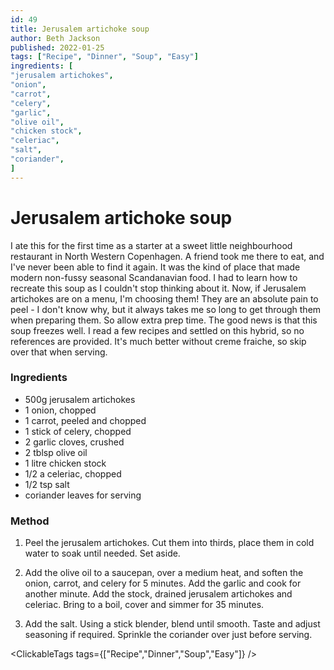```yaml
---
id: 49
title: Jerusalem artichoke soup
author: Beth Jackson
published: 2022-01-25
tags: ["Recipe", "Dinner", "Soup", "Easy"]
ingredients: [
"jerusalem artichokes",
"onion",
"carrot",
"celery",
"garlic",
"olive oil",
"chicken stock",
"celeriac",
"salt",
"coriander",
]
---
```


# Jerusalem artichoke soup

<BlogTextWrapper>

I ate this for the first time as a starter at a sweet little neighbourhood restaurant in North Western Copenhagen. A friend took me there to eat, and I've never been able to find it again. It was the kind of place that made modern non-fussy seasonal Scandanavian food. I had to learn how to recreate this soup as I couldn't stop thinking about it. Now, if Jerusalem artichokes are on a menu, I'm choosing them! They are an absolute pain to peel - I don't know why, but it always takes me so long to get through them when preparing them. So allow extra prep time. The good news is that this soup freezes well. I read a few recipes and settled on this hybrid, so no references are provided. It's much better without creme fraiche, so skip over that when serving.

</BlogTextWrapper>

<BlogTextWrapper>

### Ingredients

- 500g jerusalem artichokes
- 1 onion, chopped
- 1 carrot, peeled and chopped
- 1 stick of celery, chopped
- 2 garlic cloves, crushed
- 2 tblsp olive oil
- 1 litre chicken stock
- 1/2 a celeriac, chopped
- 1/2 tsp salt
- coriander leaves for serving

</BlogTextWrapper>

<BlogTextWrapper>

### Method

1. Peel the jerusalem artichokes. Cut them into thirds, place them in cold water to soak until needed. Set aside.

2. Add the olive oil to a saucepan, over a medium heat, and soften the onion, carrot, and celery for 5 minutes. Add the garlic and cook for another minute. Add the stock, drained jerusalem artichokes and celeriac. Bring to a boil, cover and simmer for 35 minutes.

<Timer inputHours={0} inputMinutes={35} inputSeconds={0} />

3. Add the salt. Using a stick blender, blend until smooth. Taste and adjust seasoning if required. Sprinkle the coriander over just before serving.

</BlogTextWrapper>

<ClickableTags tags={["Recipe","Dinner","Soup","Easy"]} />
